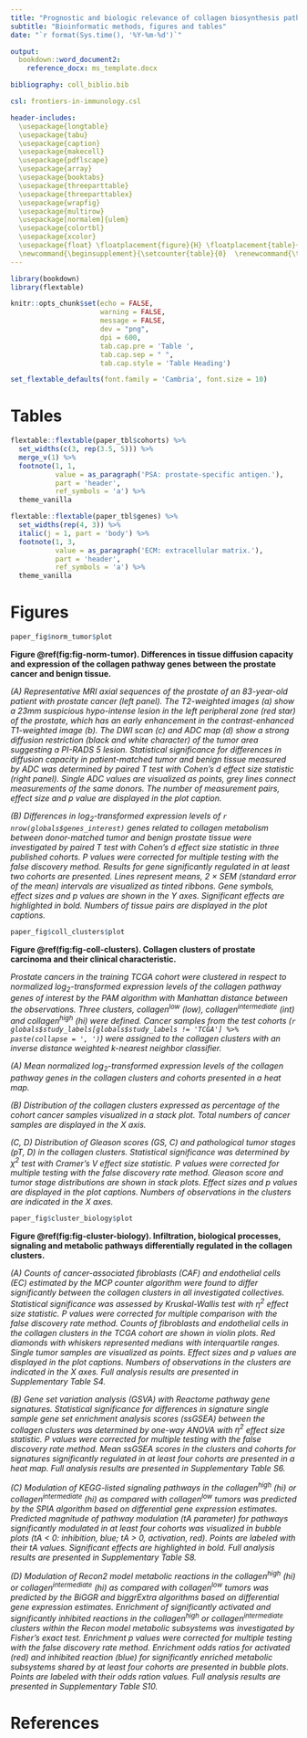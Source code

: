 ---
title: "Prognostic and biologic relevance of collagen biosynthesis pathway in prostate cancer"
subtitle: "Bioinformatic methods, figures and tables"
date: "`r format(Sys.time(), '%Y-%m-%d')`"

output: 
  bookdown::word_document2:   
    reference_docx: ms_template.docx

bibliography: coll_biblio.bib

csl: frontiers-in-immunology.csl

header-includes:
  \usepackage{longtable}
  \usepackage{tabu}
  \usepackage{caption}
  \usepackage{makecell}
  \usepackage{pdflscape}
  \usepackage{array}
  \usepackage{booktabs}
  \usepackage{threeparttable}
  \usepackage{threeparttablex}
  \usepackage{wrapfig}
  \usepackage{multirow}
  \usepackage[normalem]{ulem}
  \usepackage{colortbl}
  \usepackage{xcolor}
  \usepackage{float} \floatplacement{figure}{H} \floatplacement{table}{H}
  \newcommand{\beginsupplement}{\setcounter{table}{0}  \renewcommand{\thetable}{S\arabic{table}}       \setcounter{figure}{0} \renewcommand{\thefigure}{S\arabic{figure}}}
---

```{r, setup, include = FALSE}

library(bookdown)
library(flextable)

knitr::opts_chunk$set(echo = FALSE, 
                      warning = FALSE, 
                      message = FALSE, 
                      dev = "png", 
                      dpi = 600, 
                      tab.cap.pre = 'Table ', 
                      tab.cap.sep = " ", 
                      tab.cap.style = 'Table Heading')

set_flextable_defaults(font.family = 'Cambria', font.size = 10)


```

\newpage

# Tables 

```{r tab-cohorts, tab.cap = 'Characteristic of the analyzed cohorts. Numeric variables are presented as medians with interquartile ranges (IQR) and ranges. Qualitative variables are presented as percentages of categories within the complete observation set.'}

flextable::flextable(paper_tbl$cohorts) %>% 
  set_widths(c(3, rep(3.5, 5))) %>% 
  merge_v(1) %>% 
  footnote(1, 1, 
           value = as_paragraph('PSA: prostate-specific antigen.'), 
           part = 'header', 
           ref_symbols = 'a') %>%
  theme_vanilla

```

\newpage

```{r tab-genes, tab.cap = 'Collagen genes of interest and their classification.'}

flextable::flextable(paper_tbl$genes) %>% 
  set_widths(rep(4, 3)) %>% 
  italic(j = 1, part = 'body') %>% 
  footnote(1, 3, 
           value = as_paragraph('ECM: extracellular matrix.'), 
           part = 'header', 
           ref_symbols = 'a') %>% 
  theme_vanilla

```

\newpage

# Figures

```{r fig-norm-tumor, fig.width = figur::convert(paper_fig$norm_tumor, to = 'in')$w, fig.height = figur::convert(paper_fig$norm_tumor, to = 'in')$h, fig.cap = 'Differences in tissue diffusion capacity and expression of the collagen pathway genes between the prostate cancer and benign tissue.'}

paper_fig$norm_tumor$plot

```

__Figure \@ref(fig:fig-norm-tumor). Differences in tissue diffusion capacity and expression of the collagen pathway genes between the prostate cancer and benign tissue.__ 

_(A) Representative MRI axial sequences of the prostate of an 83-year-old patient with prostate cancer (left panel). The T2-weighted images (a) show a 23mm suspicious hypo-intense lesion in the left peripheral zone (red star) of the prostate, which has an early enhancement in the contrast-enhanced T1-weighted image (b). The DWI scan (c) and ADC map (d) show a strong diffusion restriction (black and white character) of the tumor area suggesting a PI-RADS 5 lesion. Statistical significance for differences in diffusion capacity in patient-matched tumor and benign tissue measured by ADC was determined by paired T test with Cohen's d effect size statistic (right panel). Single ADC values are visualized as points, grey lines connect measurements of the same donors. The number of measurement pairs, effect size and p value are displayed in the plot caption._

_(B) Differences in $log_2$-transformed expression levels of `r nrow(globals$genes_interest)` genes related to collagen metabolism between donor-matched tumor and benign prostate tissue were investigated by paired T test with Cohen's d effect size statistic in three published cohorts. P values were corrected for multiple testing with the false discovery method. Results for gene significantly regulated in at least two cohorts are presented. Lines represent means, 2 $\times$ SEM (standard error of the mean) intervals are visualized as tinted ribbons. Gene symbols, effect sizes and p values are shown in the Y axes. Significant effects are highlighted in bold. Numbers of tissue pairs are displayed in the plot captions._

\newpage

```{r fig-coll-clusters, fig.width = figur::convert(paper_fig$coll_clusters, to = 'in')$w, fig.height = figur::convert(paper_fig$coll_clusters, to = 'in')$h, fig.cap = 'Collagen clusters of prostate carcinoma and their clinical characteristic.'}

paper_fig$coll_clusters$plot

```

__Figure \@ref(fig:fig-coll-clusters). Collagen clusters of prostate carcinoma and their clinical characteristic.__ 

_Prostate cancers in the training TCGA cohort were clustered in respect to normalized $log_2$-transformed expression levels of the collagen pathway genes of interest by the PAM algorithm with Manhattan distance between the observations. Three clusters, collagen^low^ (low), collagen^intermediate^ (int) and collagen^high^ (hi) were defined. Cancer samples from the test cohorts (`r globals$study_labels[globals$study_labels != 'TCGA'] %>% paste(collapse = ', ')`) were assigned to the collagen clusters with an inverse distance weighted k-nearest neighbor classifier._

_(A) Mean normalized $log_2$-transformed expression levels of the collagen pathway genes in the collagen clusters and cohorts presented in a heat map._

_(B) Distribution of the collagen clusters expressed as percentage of the cohort cancer samples visualized in a stack plot. Total numbers of cancer samples are displayed in the X axis. _

_(C, D) Distribution of Gleason scores (GS, C) and pathological tumor stages (pT, D) in the collagen clusters. Statistical significance was determined by $\chi^2$ test with Cramer's V effect size statistic. P values were corrected for multiple testing with the false discovery rate method. Gleason score and tumor stage distributions are shown in stack plots. Effect sizes and p values are displayed in the plot captions. Numbers of observations in the clusters are indicated in the X axes._

\newpage

```{r fig-cluster-biology, fig.width = figur::convert(paper_fig$cluster_biology, to = 'in')$w, fig.height = figur::convert(paper_fig$cluster_biology, to = 'in')$h, fig.cap = 'Infiltration, biological processes, signaling and metabolic pathways differentially regulated in the collagen clusters.'}

paper_fig$cluster_biology$plot

```

__Figure \@ref(fig:fig-cluster-biology). Infiltration, biological processes, signaling and metabolic pathways differentially regulated in the collagen clusters.__ 

_(A) Counts of cancer-associated fibroblasts (CAF) and endothelial cells (EC) estimated by the MCP counter algorithm were found to differ significantly between the collagen clusters in all investigated collectives. Statistical significance was assessed by Kruskal-Wallis test with $\eta^2$ effect size statistic. P values were corrected for multiple comparison with the false discovery rate method. Counts of fibroblasts and endothelial cells in the collagen clusters in the TCGA cohort are shown in violin plots. Red diamonds with whiskers represented medians with interquartile ranges. Single tumor samples are visualized as points. Effect sizes and p values are displayed in the plot captions. Numbers of observations in the clusters are indicated in the X axes. Full analysis results are presented in Supplementary Table S4._

_(B) Gene set variation analysis (GSVA) with Reactome pathway gene signatures. Statistical significance for differences in signature single sample gene set enrichment analysis scores (ssGSEA) between the collagen clusters was determined by one-way ANOVA with $\eta^2$ effect size statistic. P values were corrected for multiple testing with the false discovery rate method. Mean ssGSEA scores in the clusters and cohorts for signatures significantly regulated in at least four cohorts are presented in a heat map. Full analysis results are presented in Supplementary Table S6._

_(C) Modulation of KEGG-listed signaling pathways in the collagen^high^ (hi) or collagen^intermediate^ (hi) as compared with collagen^low^ tumors was predicted by the SPIA algorithm based on differential gene expression estimates. Predicted magnitude of pathway modulation (tA parameter) for pathways significantly modulated in at least four cohorts was visualized in bubble plots (tA < 0: inhibition, blue; tA > 0, activation, red). Points are labeled with their tA values. Significant effects are highlighted in bold. Full analysis results are presented in Supplementary Table S8._

_(D) Modulation of Recon2 model metabolic reactions in the collagen^high^ (hi) or collagen^intermediate^ (hi) as compared with collagen^low^ tumors was predicted by the BiGGR and biggrExtra algorithms based on differential gene expression estimates. Enrichment of significantly activated and significantly inhibited reactions in the collagen^high^ or collagen^intermediate^ clusters within the Recon model metabolic subsystems was investigated by Fisher's exact test. Enrichment p values were corrected for multiple testing with the false discovery rate method. Enrichment odds ratios for activated (red) and inhibited reaction (blue) for significantly enriched metabolic subsystems shared by at least four cohorts are presented in bubble plots. Points are labeled with their odds ration values. Full analysis results are presented in Supplementary Table S10._

\newpage

# References